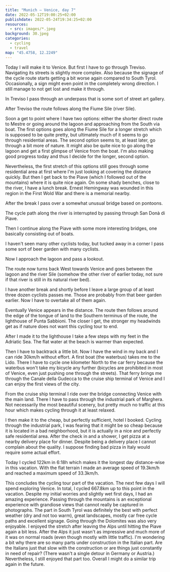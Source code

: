 ```yaml
---
title: "Munich — Venice, day 7"
date: 2022-05-12T19:00:25+02:00
publishdate: 2022-05-24T19:34:25+02:00
resources:
  - src: images/*.jpeg
background: 30.jpeg
categories:
  - cycling
  - travel
map: "45.4758, 12.2249"
---
```


Today I will make it to Venice. But first I have to go through Treviso.
Navigating its streets is slightly more complex. Also because the signage of
the cycle route starts getting a bit worse again compared to South Tyrol.
Occasionally, a sign might even point in the completely wrong direction. I still
manage to not get lost and make it through.

<Gallery>
  <Rimg src="1.jpeg" alt="Treviso" />
  <Rimg
    src="2.jpeg"
    caption="The peace flag isn't such an uncommon sight in Italy."
  />
</Gallery>

In Treviso I pass through an underpass that is some sort of street art gallery.

<Gallery>
  <Rimg src="6.jpeg" alt="Street art gallery" />
  <Rimg src="5.jpeg" alt="Street art" />
</Gallery>

After Treviso the route follows along the Fiume Sile (river Sile).

<Rimg src="7.jpeg" alt="" />

Soon a get to point where I have two options: either the shorter direct route to
Mestre or going around the lagoon and approaching from the South via boat. The
first options goes along the Fiume Sile for a longer stretch which is supposed
to be quite pretty, but ultimately much of it seems to go through residential
areas. The second option seems to, at least later, go through a bit more of
nature. It might also be quite nice to go along the lagoon and get a first
glimpse of Venice from the boat. I'm also making good progress today and thus
I decide for the longer, second option.

<Rimg src="8.jpeg" alt="The branching point." />

Nevertheless, the first stretch of this options still goes through some
residential area at first where I'm just looking at covering the distance
quickly. But then I get back to the Piave (which I followed out of the
mountains) where it is quite nice again. On some shady benches, close to the
river, I have a lunch break. Ernest Hemingway was wounded in this region in the
First Wold War and there is a memorial nearby.

<Gallery>
  <Rimg src="9.jpeg" alt="Piave" />
  <Rimg src="10.jpeg" alt="Piave" />
  <Rimg src="11.jpeg" alt="Piave" />
</Gallery>

After the break I pass over a somewhat unusual bridge based on pontoons.

<Rimg src="13.jpeg" alt="The pontoon bridge." />

The cycle path along the river is interrupted by passing through San Donà di
Piave.

<Gallery>
  <Rimg src="14.jpeg" alt="San Donà di Piave" />
  <Rimg src="15.jpeg" alt="San Donà di Piave" />
  <Rimg src="16.jpeg" alt="San Donà di Piave" />
</Gallery>

Then I continue along the Piave with some more interesting bridges, one
basically consisting out of boats.

<Gallery>
  <Rimg src="17.jpeg" alt="Along the Piave." />
  <Rimg src="18.jpeg" alt="A bridge" />
</Gallery>

<Rimg src="19.jpeg" caption="A bridge built with boats." />

I haven't seen many other cyclists today, but tucked away in a corner I pass some
sort of beer garden with many cyclists.

<Rimg
  src="20.jpeg"
  caption="Signs near the beer garden. “Curva pericolosa” is a dangerous bend, but it was not actually that dangerous."
/>

Now I approach the lagoon and pass a lookout.

<Rimg src="21.jpeg" caption="The lagoon." />

The route now turns back West towards Venice and goes between the lagoon and the
river Sile (somehow the other river of earlier today, not sure if that river is
still in its natural river bed).

I have another break and shortly before I leave a large group of at least three
dozen cyclists passes me. Those are probably from that beer garden earlier. Now
I have to overtake all of them again.

<Rimg
  src="25.jpeg"
  caption="There quite a few of these stationary constructs with fishing nets around here."
/>

<Rimg src="27.jpeg" caption="Venice appearing in the distance." />

Eventually Venice appears in the distance. The route then follows
around the edge of the tongue of land to the Southern terminus of the route, the
lighthouse of Punta Sabbioni. The closer I get, the stronger my headwinds get as
if nature does not want this cycling tour to end.

<Gallery>
  <Rimg src="28.jpeg" caption="Venice in the distance enlarged." />
  <Rimg src="29.jpeg" caption="Approaching the lighthouse of Punta Sabbioni." />
</Gallery>

<Rimg src="30.jpeg" caption="Lighthouse of Punta Sabbioni" />

After I made it to the lighthouse I take a few steps with my feet in the
Adriatic Sea. The flat water at the beach is warmer than expected.

<Gallery>
  <Rimg src="32.jpeg" alt="Walking in the Adriatic Sea." />
  <Rimg src="33.jpeg" alt="Adriatic Sea" />
</Gallery>

Then I have to backtrack a little bit. Now I have the wind in my back and I can
ride 30km/h without effort. A first boat (the waterbus) takes me to the Lido.
There I have to cycle one kilometer North to the car ferry because the waterbus
won't take my bicycle any further (bicycles are prohibited in most of Venice,
even just pushing one through the streets). That ferry brings me through the
Canale della Gudecca to the cruise ship terminal of Venice and I can enjoy the
first views of the city.

<Gallery>
  <Rimg src="38.jpeg" caption="Getting closer to Venice proper." />
  <Rimg src="39.jpeg" alt="Venice" />
  <Rimg src="41.jpeg" alt="Venice" />
</Gallery>

<Rimg
  src="42.jpeg"
  caption="Passing the Piazza San Marco and the Palazzo Ducale."
/>

From the cruise ship terminal I ride over the bridge connecting Venice with the
main land. There I have to pass through the industrial park of Marghera. Not
necessarily the most beautiful scenery, but pretty much no traffic at this hour
which makes cycling through it at least relaxed.

<Rimg src="45.jpeg" caption="Bridge to the main land." />

I then make it to the cheap, but perfectly sufficient, hotel I booked. Cycling
through the industrial park, I was fearing that it might be so cheap because it
is located in a bad neighborhood, but it is actually in a nice and perfectly
safe residential area. After the check in and a shower, I get pizza at a nearby
delivery place for dinner. Despite being a delivery place I cannot complain
about the quality. I suppose finding bad pizza in Italy would require some
actual effort.

Today I cycled 122km in 6:18h which makes it the longest day distance-wise in
this vacation. With the flat terrain I made an average speed of 19.3km/h and
reached a maximum speed of 33.3km/h.

<GpxTrack src="20220512.gpx" />

<ElevationProfile src="20220512.gpx" />

This concludes the cycling tour part of the vacation. The next few days I will
spend exploring Venice. In total, I cycled 667.8km up to this point in the
vacation. Despite my initial worries and slightly wet first days, I had an
amazing experience. Passing through the mountains is an exceptional experience
with grandiose views that cannot really be captured in photographs. The part in
South Tyrol was definitely the best with perfect weather (dry and not too warm),
great landscapes, mostly car free cycle paths and excellent signage. Going
through the Dolomites was also very enjoyable. I enjoyed the stretch after
leaving the Alps until hitting the Piave again a bit less. After the Alps it
just wasn't as impressive and much more of it was on normal roads (even though
mostly with little traffic). I'm wondering a bit why there are so many parts
under construction in the Italian part. Are the Italians just that slow with the
construction or are things just constantly in need of repair? (There wasn't
a single detour in Germany or Austria.) Nevertheless, I still enjoyed that part
too. Overall I might do a similar trip again in the future.

<Nextday />
